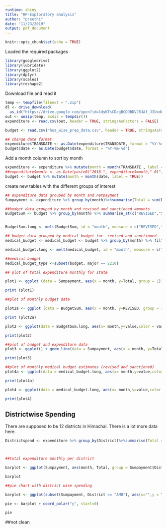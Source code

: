 ```yaml
---
runtime: shiny
title: "HP-Exploratory analysis"
author: "preethi"
date: "11/23/2019"
output: pdf_document
---
```


```r
knitr::opts_chunk$set(echo = TRUE)
```
Loaded the required packages

```r
library(googledrive)
library(lubridate)
library(ggplot2)
library(dplyr)
library(scales)
library(reshape2)
```

Download file and read it

```r
temp <- tempfile(fileext = ".zip")
dl <- drive_download(
  as_id("https://drive.google.com/open?id=1dyKTsCDegBCDDBDVJRJAf_JIUxd8YcET"), path = temp, overwrite = TRUE)
out <- unzip(temp, exdir = tempdir())
expenditure <- read.csv(out, header = TRUE, stringsAsFactors = FALSE)

budget <- read.csv("hoa_wise_prep_data.csv", header = TRUE, stringsAsFactors = FALSE)
```

```r
## change date format
expenditure$TRANSDATE <- as.Date(expenditure$TRANSDATE, format = "%Y-%m-%d")
budget$date <- as.Date(budget$date, format = "%Y-%m-%d")
```

Add a month column to sort by month
```r
expenditure <- expenditure %>% mutate(month = month(TRANSDATE , label = TRUE))
##expenditure$month <- as.Date(paste0("2018-", expenditure$month,"-01"),"%Y-%m-%d")
budget <- budget %>% mutate(month = month(date, label = TRUE))
```

create new tables with the different groups of interest

```r

## expenditure data grouped by month and netpayment
Sumpayment <- expenditure %>% group_by(month)%>%summarise(Total = sum(NETPAYMENT, na.rm = TRUE))

##budget data grouped by month and revised and sanctioned amounts
BudgetSum <- budget %>% group_by(month) %>% summarise_at(c("REVISED","SANCTION"), sum, na.rm = TRUE)


BudgetSum.long <- melt(BudgetSum, id = "month", measure = c("REVISED","SANCTION"))

## budget data grouped by medical budget for  revised and sanctioned
medical_budget <- medical_budget <- budget %>% group_by(month) %>% filter(major == 2210) %>% summarise_at(c("REVISED","SANCTION"), sum, na.rm = TRUE)

medical_budget.long <- melt(medical_budget, id = "month", measure = c("REVISED","SANCTION"))

##medical budget
medical_budget_type <-subset(budget, major == 2210)

## plot of total expenditure monthly for state

plot1 <- ggplot (data = Sumpayment, aes(x = month, y=Total, group = 1)) + geom_line(color = "red", size=1)+scale_y_continuous(labels = scales::comma)

print (plot1)

##plot of monthly budget data

plot2a <- ggplot (data = BudgetSum, aes(x = month, y=REVISED, group = 1)) + geom_line(color = "blue", size=1)+scale_y_continuous(labels = scales::comma)

print (plot2a)

plot2 <- ggplot(data = BudgetSum.long, aes(x= month,y=value,color = variable, group = 1))+ geom_line(size = 1)+ scale_y_continuous(labels = scales::comma)

print(plot2)

##plot of budget and expenditure data
plot3 <- ggplot() + geom_line(data = Sumpayment, aes(x = month, y=Total, group = 1), color = "red", size =1)+ geom_line(data = BudgetSum, aes(x= month,y=REVISED, group = 1), color = "blue", size =1) +  scale_y_continuous(labels = scales::comma)

print(plot3)

##plot of monthly medical budget estimates (revised and sanctioned)
plot4a <- ggplot(data = medical_budget.long, aes(x= month,y=value,color = variable, group = 1))+ geom_line(size = 1)+ scale_y_continuous(labels = scales::comma)

print(plot4a)

plot4 <- ggplot(data = medical_budget.long, aes(x= month,y=value,color = variable, group = 1))+ geom_line(size = 1)+ scale_y_continuous(labels = scales::comma)

print(plot4)
```

## Districtwise Spending 

There are supposed to be 12 districts in Himachal. There is a lot more data here. 

```r

Districtspend <- expenditure %>% group_by(District)%>%summarise(Total = sum(NETPAYMENT, na.rm = TRUE))



##total expenditure monthly per district

barplot <- ggplot(Sumpayment, aes(month, Total, group = Sumpayment$District))+geom_line(stat="identity", width = 1)+facet_wrap(~ Sumpayment$District)

barplot

##pie chart with district wise spending

barplot <- ggplot(subset(Sumpayment, District == "AMB"), aes(x="",y = Total, fill = SOE_description))+geom_bar(stat="identity", width = 1)

pie <- barplot + coord_polar("y", start=0)

pie

```

##not clean



            

